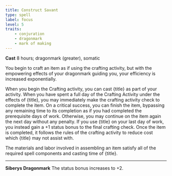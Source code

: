 ```yaml
---
title: Construct Savant
type: spell
label: focus
level: 5
traits:
    - conjuration
    - dragonmark
    - mark of making
---
```


**Cast** 8 hours; dragonmark (greater), somatic

You begin to craft an item as if using the crafting activity, but with the empowering effects of your dragonmark guiding you, your efficiency is increased exponentially.

When you begin the Crafting activity, you can cast {title} as part of your activity. When you have spent a full day of the Crafting Activity under the effects of {title}, you may immediately make the crafting activity check to complete the item. On a critical success, you can finish the item, bypassing any remaining time to its completion as if you had completed the prerequisite days of work. Otherwise, you may continue on the item again the next day without any penalty. If you use {title} on your last day of work, you instead gain a +1 status bonus to the final crafting check. Once the item is completed, it follows the rules of the crafting activity to reduce cost which {title} may not assist with.

The materials and labor involved in assembling an item satisfy all of the required spell components and casting time of {title}.

---

**Siberys Dragonmark** The status bonus increases to +2.
